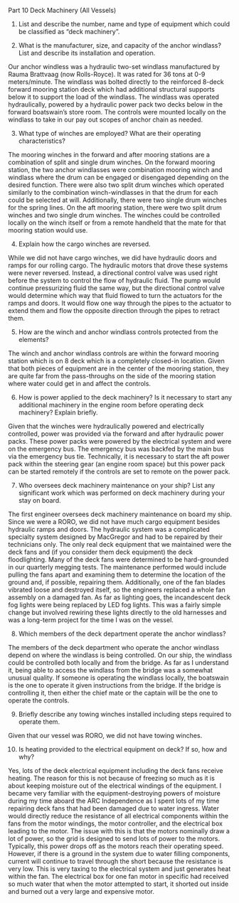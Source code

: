 Part 10 Deck Machinery (All Vessels)

1.	List and describe the number, name and type of equipment which could be classified as "deck machinery".



2.	What is the manufacturer, size, and capacity of the anchor windlass?  List and describe its installation and operation.

Our anchor windless was a hydraulic two-set windlass manufactured by Rauma Brattvaag (now Rolls-Royce). It was rated for 36 tons at 0-9 meters/minute. The windlass was bolted directly to the reinforced 8-deck forward mooring station deck which had additional structural supports below it to support the load of the windlass. The windlass was operated hydraulically, powered by a hydraulic power pack two decks below in the forward boatswain's store room. The controls were mounted locally on the windlass to take in our pay out scopes of anchor chain as needed.

3.	What type of winches are employed?	What are their operating characteristics?

The mooring winches in the forward and after mooring stations are a combination of split and single drum winches. On the forward mooring station, the two anchor windlasses were combination mooring winch and windlass where the drum can be engaged or disengaged depending on the desired function. There were also two split drum winches which operated similarly to the combination winch-windlasses in that the drum for each could be selected at will. Additionally, there were two single drum winches for the spring lines. On the aft mooring station, there were two split drum winches and two single drum winches. The winches could be controlled locally on the winch itself or from a remote handheld that the mate for that mooring station would use.

4.	Explain how the cargo winches are reversed.

While we did not have cargo winches, we did have hydraulic doors and ramps for our rolling cargo. The hydraulic motors that drove these systems were never reversed. Instead, a directional control valve was used right before the system to control the flow of hydraulic fluid. The pump would continue pressurizing fluid the same way, but the directional control valve would determine which way that fluid flowed to turn the actuators for the ramps and doors. It would flow one way through the pipes to the actuator to extend them and flow the opposite direction through the pipes to retract them. 

5.	How are the winch and anchor windlass controls protected from the elements?

The winch and anchor windlass controls are within the forward mooring station which is on 8 deck which is a completely closed-in location. Given that both pieces of equipment are in the center of the mooring station, they are quite far from the pass-throughs on the side of the mooring station where water could get in and affect the controls.

6.	How is power applied to the deck machinery?	Is it necessary to start any additional machinery in the engine room before operating deck machinery?	Explain briefly.

Given that the winches were hydraulically powered and electrically controlled, power was provided via the forward and after hydraulic power packs. These power packs were powered by the electrical system and were on the emergency bus. The emergency bus was backfed by the main bus via the emergency bus tie. Technically, it is necessary to start the aft power pack within the steering gear (an engine room space) but this power pack can be started remotely if the controls are set to remote on the power pack. 

7.	Who oversees deck machinery maintenance on your ship? List any significant work which was performed on deck machinery during your stay on board.

The first engineer oversees deck machinery maintenance on board my ship. Since we were a RORO, we did not have much cargo equipment besides hydraulic ramps and doors. The hydraulic system was a complicated specialty system designed by MacGregor and had to be repaired by their technicians only. The only real deck equipment that we maintained were the deck fans and (if you consider them deck equipment) the deck floodlighting. Many of the deck fans were determined to be hard-grounded in our quarterly megging tests. The maintenance performed would include pulling the fans apart and examining them to determine the location of the ground and, if possible, repairing them. Additionally, one of the fan blades vibrated loose and destroyed itself, so the engineers replaced a whole fan assembly on a damaged fan. As far as lighting goes, the incandescent deck fog lights were being replaced by LED fog lights. This was a fairly simple change but involved rewiring these lights directly to the old harnesses and was a long-term project for the time I was on the vessel. 

8.	Which members of the deck department operate the anchor windlass?

The members of the deck department who operate the anchor windlass depend on where the windlass is being controlled. On our ship, the windlass could be controlled both locally and from the bridge. As far as I understand it, being able to access the windlass from the bridge was a somewhat unusual quality. If someone is operating the windlass locally, the boatswain is the one to operate it given instructions from the bridge. If the bridge is controlling it, then either the chief mate or the captain will be the one to operate the controls.

9.	Briefly describe any towing winches installed including steps required to operate them.

Given that our vessel was RORO, we did not have towing winches.

10.	Is heating provided to the electrical equipment on deck? If so, how and why?

Yes, lots of the deck electrical equipment including the deck fans receive heating. The reason for this is not because of freezing so much as it is about keeping moisture out of the electrical windings of the equipment. I became very familiar with the equipment-destroying powers of moisture during my time aboard the ARC Independence as I spent lots of my time repairing deck fans that had been damaged due to water ingress. Water would directly reduce the resistance of all electrical components within the fans from the motor windings, the motor controller, and the electrical box leading to the motor. The issue with this is that the motors nominally draw a lot of power, so the grid is designed to send lots of power to the motors. Typically, this power drops off as the motors reach their operating speed. However, if there is a ground in the system due to water filling components, current will continue to travel through the short because the resistance is very low. This is very taxing to the electrical system and just generates heat within the fan. The electrical box for one fan motor in specific had received so much water that when the motor attempted to start, it shorted out inside and burned out a very large and expensive motor.
